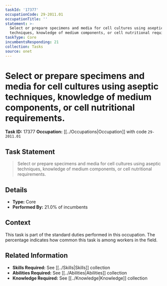 ```yaml
---
taskId: '17377'
occupationCode: 29-2011.01
occupationTitle: ''
statement: >-
  Select or prepare specimens and media for cell cultures using aseptic
  techniques, knowledge of medium components, or cell nutritional requirements.
taskType: Core
incumbentsResponding: 21
collection: Tasks
source: onet
---
```

# Select or prepare specimens and media for cell cultures using aseptic techniques, knowledge of medium components, or cell nutritional requirements.

**Task ID:** 17377
**Occupation:** [[../Occupations|Occupation]] with code `29-2011.01`

## Task Statement

> Select or prepare specimens and media for cell cultures using aseptic techniques, knowledge of medium components, or cell nutritional requirements.

## Details

- **Type:** Core
- **Performed By:** 21.0% of incumbents

## Context

This task is part of the standard duties performed in this occupation. The percentage indicates how common this task is among workers in the field.

## Related Information

- **Skills Required:** See [[../Skills|Skills]] collection
- **Abilities Required:** See [[../Abilities|Abilities]] collection
- **Knowledge Required:** See [[../Knowledge|Knowledge]] collection
